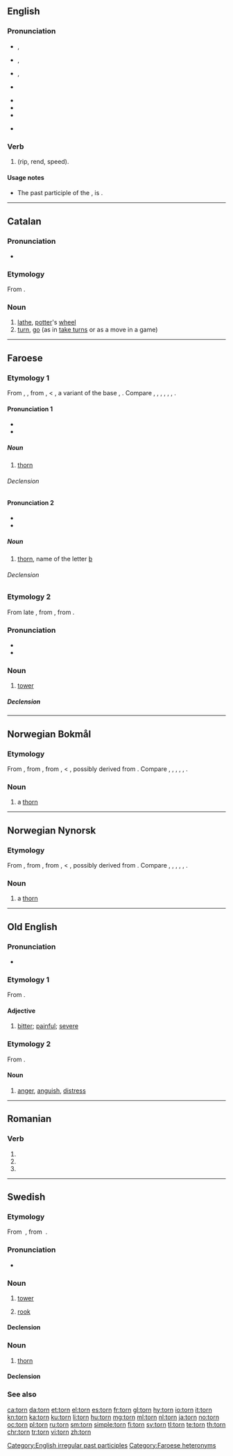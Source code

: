 ==English==
{{wikipedia|dab=torn}}

===Pronunciation===
* {{a|RP}} {{enPR|tôn}}, {{IPA|/tɔːn/|lang=en}}
* {{a|GenAm}} {{enPR|tôrn}}, {{IPA|/tɔɹn/|lang=en}}
* {{a|rhotic|horse-hoarse}} {{enPR|tōrn}}, {{IPA|/to(ː)ɹn/|lang=en}}
* {{a|nonrhotic|horse-hoarse}} {{IPA|/toən/|lang=en}}
* {{audio|en-uk-torn.ogg|Audio (UK)|lang=en}}
* {{audio|en-us-torn.ogg|Audio (US)|lang=en}}
* {{rhymes|ɔː(ɹ)n|lang=en}}
* {{homophones|lang=en|tawn}} {{i|nonrhotic accents with the {{w|horse–hoarse merger}}}}

===Verb===
{{head|en|past participle}}

# {{past participle of|tear|lang=en|nocat=1}} (rip, rend, speed).

====Usage notes====
* The past participle of the {{m|en|tear||produce liquid from the eyes}}, is {{m|en|teared}}.

[[Category:English irregular past participles]]

----

==Catalan==

===Pronunciation===
* {{IPA|/torn/|lang=ca}}

===Etymology===
From {{etyl|la|ca}} ''{{term|tornus|lang=la}}''.

===Noun===
{{ca-noun|m}}

# [[lathe]], [[potter]]'s [[wheel]]
# [[turn]], [[go]] (as in [[take turns]] or as a move in a game)

----

==Faroese==

===Etymology 1===
From {{etyl|non|fo}} {{term|þorn|lang=non}}, {{etyl|gem-pro|fo}} {{m|gem-pro|*þurnuz||thorn, sloe}}, from {{etyl|ine-pro|fo}} {{m|ine-pro|*trnus}}, {{m|ine-pro|*tr̥nom}} < {{m|ine-pro|*(s)tern-||thorny bush, thorn}}, a variant of the base {{m|ine-pro|*(s)ter-}}, {{m|ine-pro|*(s)terə-||rigid, stiff}}. Compare {{etyl|nb|-}} {{m|nb|torn}}, {{etyl|is|-}} {{m|is|þyrnir}}, {{etyl|da|-}} {{m|da|torn}}, {{etyl|sv|-}} {{m|sv|törne}}, {{etyl|nl|-}} {{m|nl|doorn}}, {{etyl|de|-}} {{m|de|Dorn}}, {{etyl|en|-}} {{m|en|thorn}}.

====Pronunciation 1====
{{rfc-pron-n|Pronunciation 1|lang=fo}}
* {{IPA|[tʰɔɻɳ]|lang=fo}}
* {{rhymes|ɔɻɳ|lang=fo}}

=====Noun=====
{{fo-noun|f|tornar|tornir}}

# {{context|botany|lang=fo}} [[thorn]]

======Declension======
{{fo-decl-noun-f2|torn}}

====Pronunciation 2====
* {{IPA|[tʰɔdn]|lang=fo}}
* {{rhymes|ɔdn|lang=fo}}

=====Noun=====
{{fo-noun|n|torns|torn}}

# [[thorn]], name of the letter [[þ]]

======Declension======
{{fo-decl-noun-n3|torn}}

===Etymology 2===
From late {{etyl|non|fo}} {{term|turn|lang=non}}, from {{etyl|gml|fo}} {{term|torn|lang=gml}}, from {{etyl|la|fo}} {{term|turris|lang=la}}.

===Pronunciation===
* {{IPA|[tʰɔɻɳ]|lang=fo}}
* {{rhymes|ɔɻɳ|lang=fo}}

===Noun===
{{fo-noun|n|torns|torn}}

# [[tower]]

=====Declension=====
{{fo-decl-noun-n3|torn}}

[[Category:Faroese heteronyms]]

----

==Norwegian Bokmål==

===Etymology===
From {{etyl|non|nb}} {{term|þorn|lang=non}}, from {{etyl|gem-pro|nb}} {{m|gem-pro|*þurnuz}}, from {{etyl|ine-pro|nb}} {{m|ine-pro|*trnus}}, {{m|ine-pro|*tr̥nom}} < {{m|ine-pro|*(s)tern-||sharp stalk or thorn}}, possibly derived from {{m|ine-pro|*ster-||stiff}}. Compare {{etyl|da|-}} {{m|da|torn}}, {{etyl|sv|-}} {{m|sv|törne}}, {{etyl|is|-}} {{m|is|þyrnir}}, {{etyl|nl|-}} {{m|nl|doorn}}, {{etyl|de|-}} {{m|de|Dorn}}, {{etyl|en|-}} {{m|en|thorn}}.

===Noun===
{{head|nb|noun|g=m|definite singular|tornen|indefinite plural|torner|definite plural|tornene}}

# a [[thorn]]

----

==Norwegian Nynorsk==

===Etymology===
From {{etyl|non|nn}} {{term|þorn|lang=non}}, from {{etyl|gem-pro|nn}} {{m|gem-pro|*þurnuz}}, from {{etyl|ine-pro|nn}} {{m|ine-pro|*trnus}}, {{m|ine-pro|*tr̥nom}} < {{m|ine-pro|*(s)tern-||sharp stalk or thorn}}, possibly derived from {{m|ine-pro|*ster-||stiff}}. Compare {{etyl|da|-}} {{m|da|torn}}, {{etyl|sv|-}} {{m|sv|törne}}, {{etyl|is|-}} {{m|is|þyrnir}}, {{etyl|nl|-}} {{m|nl|doorn}}, {{etyl|de|-}} {{m|de|Dorn}}, {{etyl|en|-}} {{m|en|thorn}}.

===Noun===
{{head|nn|noun|g=m|definite singular|tornen|indefinite plural|tornar|definite plural|tornane}}

# a [[thorn]]

----

==Old English==

===Pronunciation===
* {{IPA|/torn/|lang=ang}}

===Etymology 1===
{{PIE root|ang|der}}
From {{inh|ang|gem-pro|*turnaz||bitter}}.

====Adjective====
{{head|ang|adjective}}

# [[bitter]]; [[painful]]; [[severe]]

===Etymology 2===
{{PIE root|ang|der}}
From {{inh|ang|gem-pro|*turnaz||anger}}.

====Noun====
{{ang-noun|n|torn}}

# [[anger]], [[anguish]], [[distress]]

----

==Romanian==

===Verb===
{{head|ro|verb form}}

# {{ro-form-verb|1s|pres|turna}}
# {{ro-form-verb|1s|sub|turna}}
# {{ro-form-verb|3p|pres|turna}}

----

==Swedish==

===Etymology===
From {{etyl|gmq-osw|sv}} {{term|lang=gmq-osw|þorn}}, from {{etyl|non|sv}} {{term|lang=non|þorn}}.

===Pronunciation===
* {{audio|Sv-torn.ogg|audio|lang=sv}}

===Noun===
{{sv-noun|n}}

# [[tower]]
# {{context|chess|lang=sv}} [[rook]]

====Declension====
{{sv-noun-n-zero}}

===Noun===
{{sv-noun|m}}

# {{context|botany|lang=sv}} [[thorn]]

====Declension====
{{sv-infl-noun-c-ar}}

===See also===
{{table:chess pieces/sv}}

[[ca:torn]]
[[da:torn]]
[[et:torn]]
[[el:torn]]
[[es:torn]]
[[fr:torn]]
[[gl:torn]]
[[hy:torn]]
[[io:torn]]
[[it:torn]]
[[kn:torn]]
[[ka:torn]]
[[ku:torn]]
[[li:torn]]
[[hu:torn]]
[[mg:torn]]
[[ml:torn]]
[[nl:torn]]
[[ja:torn]]
[[no:torn]]
[[oc:torn]]
[[pl:torn]]
[[ru:torn]]
[[sm:torn]]
[[simple:torn]]
[[fi:torn]]
[[sv:torn]]
[[tl:torn]]
[[te:torn]]
[[th:torn]]
[[chr:torn]]
[[tr:torn]]
[[vi:torn]]
[[zh:torn]]